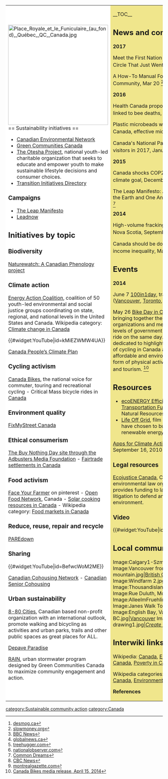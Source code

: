 {| cellpadding="8" cellspacing="0"
|- valign="top" 
| style="background:white" width="52%"|
[[File:Place Royale et le Funiculaire (au fond), Québec, QC, Canada.jpg|320px]]<br clear=left>
== Sustainability initiatives ==

*[http://rcen.ca/home Canadian Environmental Network]
*[http://www.greencommunitiescanada.org/ Green Communities Canada]
*[http://www.otesha.ca/ The Otesha Project], national youth-led charitable organization that seeks to educate and empower youth to make sustainable lifestyle decisions and consumer choices.
*[http://www.transitionnetwork.org/initiatives?themes=All&community_type=All&status_value=All&country=ca&field_title_search= Transition Initiatives Directory]

=== Campaigns ===
*[http://www.leapmanifesto.org/ The Leap Manifesto]
*[http://leadnow.ca/ Leadnow]

{{scalocal|Canada}}

== Initiatives by topic ==

=== Biodiversity ===

[http://www.naturewatch.ca/english/ Naturewatch: A Canadian Phenology project]

=== Climate action ===

[http://www.energyactioncoalition.org/ Energy Action Coalition], coalition of 50 youth-led environmental and social justice groups coordinating on state, regional, and national levels in the United States and Canada. Wikipedia category: [[wikipedia:Category:Climate_change_in_Canada|Climate change in Canada]]

{{#widget:YouTube|id=kMiEZWMW4UA}}

[http://peoplesclimate.ca/ Canada People’s Climate Plan]

=== Cycling activism ===

[http://canadabikes.org/ Canada Bikes], the national voice for commuter, touring and recreational cycling - Critical Mass bicycle rides in [[wikia:criticalmass:List of rides#Canada|Canada]]

=== Environment quality ===

[http://www.fixmystreet.ca/ FixMyStreet Canada]

=== Ethical consumerism ===

[http://www.adbusters.org/metas/eco/bnd/ The Buy Nothing Day site through the Adbusters Media Foundation] -  [[wikipedia:List_of_Fairtrade_settlements#Fairtrade_settlements_in_Canada|Fairtrade settlements in Canada]]

=== Food activism ===

[http://pinterest.com/faceyourfarmer/ Face Your Farmer] on pinterest - [https://openfoodnetwork.ca/ Open Food Network], Canada - [[Wikia:solarcooking:Canada|Solar cooking resources in Canada]] - Wikipedia category: [[wikipedia:Category:Food_markets_in_Canada|Food markets in Canada]]

=== Reduce, reuse, repair and recycle ===

[http://paredownhome.com/ PAREdown]

=== Sharing ===

{{#widget:YouTube|id=BefwcWoM2ME}}

[http://www.cohousing.ca/ Canadian Cohousing Network] - [http://canadianseniorcohousing.com/ Canadian Senior Cohousing]

=== Urban sustainability ===

[http://8-80cities.org/ 8-80 Cities], Canadian based non-profit organization with an international outlook, promote walking and bicycling as activities and urban parks, trails and other public spaces as great places for ALL.

[http://www.depaveparadise.ca/ Depave Paradise]

[http://www.slowrain.ca/ RAIN], urban stormwater program designed by Green Communities Canada to maximize community engagement and action.

| style="background:khaki" |

__TOC__

== News and comment ==

'''2017'''

Meet the First Nation Above the Arctic Circle That Just Went Solar, Mar 28 <ref>[https://www.desmog.ca/2017/03/28/meet-first-nation-above-arctic-circle-just-went-solar desmog.ca]</ref>

A How-To Manual For Growing A Community, Mar 20 <ref>[https://slowmoney.org/blog/manual-growing-community/ slowmoney.org]</ref>

'''2016'''

Health Canada proposes ban on pesticide linked to bee deaths, Nov 24 <ref>[http://www.bbc.co.uk/news/world-us-canada-38096765 BBC News]</ref>

Plastic microbeads will be banned in Canada, effective mid-2018, Nov 4 <ref>[http://globalnews.ca/news/3047732/plastic-microbeads-will-be-banned-in-canada-effective-mid-2018/ globalnews.ca]</ref>

Canada's National Parks will be free to all visitors in 2017, January 11 <ref>[http://www.treehugger.com/travel/canadas-national-parks-will-be-free-all-visitors-2017.html treehugger.com]</ref>

'''2015'''

Canada shocks COP21 with big new climate goal, December 7 <ref>[http://www.nationalobserver.com/2015/12/07/news/canada-shocks-cop21-big-new-climate-commitment nationalobserver.com]</ref>

The Leap Manifesto: A Call for Caring for the Earth and One Another, September 15 <ref>[http://www.commondreams.org/views/2015/09/15/leap-manifesto-call-caring-earth-and-one-another Common Dreams]</ref>

'''2014''' 

High-volume fracking to be banned in Nova Scotia, September 3 <ref>[http://www.cbc.ca/news/canada/nova-scotia/high-volume-fracking-to-be-banned-in-nova-scotia-1.2754439 CBC News]</ref>

Canada should be doing more to fight income inequality, March 17 <ref>[http://www.montrealgazette.com/business/Opinion+Canada+should+doing+more+fight+income+inequality/9627328/story.html montrealgazette.com]</ref>

== Events ==

'''2014'''

June 7 [http://100in1day.ca/ 100in1day], transform your city ([[Vancouver]], [[Toronto]], Montreal, Halifax)

May 26 [http://canadabikes.org/activities/bike-day-in-canada Bike Day in Canada] is about bringing together the public, cycling organizations and members of all three levels of government across Canada, to ride on the same day. The day is dedicated to highlighting the importance of cycling in Canada as a healthy, affordable and environmentally friendly form of physical activity, transportation and tourism. <ref>[http://canadabikes.org/images/2014-04-15-Bike-Day-in-Canada-May-26-2014.pdf Canada Bikes media release, April 15, 2014]</ref>

== Resources ==

*[http://oee.nrcan.gc.ca/corporate/14511 ecoENERGY Efficiency and Alternative Transportation Fuels], information from Natural Resources Canada
*[http://lifeoffgrid.ca/ Life Off Grid], film about people who have chosen to build their lives around renewable energy

{{Apps}}

[http://www.livesmartbc.ca/A4CA/winners.html Apps for Climate Action Contest winners], September 16, 2010

=== Legal resources ===

[http://www.ecojustice.ca/ Ecojustice Canada], Canadian non-profit environmental law organization that provides funding to lawyers to use litigation to defend and protect the environment. {{W|Ecojustice Canada}}

=== Video ===

{{#widget:YouTube|id=lMk23JW-zmI}}

== Local communities in {{PAGENAME}} ==

<gallery>
Image:Calgary1-Szmurlo.jpg|[[Alberta]]
Image:Vancouver from Grouse mountain.jpg|[[British Columbia]]
Image:Windfarm 2.jpg|[[Manitoba]]
Image:Thousandislands.jpg|[[Ontario]]
Image:Rue Duluth, Montréal.jpg|[[Quebec]]
Image:AlleeImFruehling.jpg|[[Saskatchewan]]
Image:Janes Walk Toronto.jpg|[[Toronto]]
Image:English Bay, Vancouver, BC.jpg|[[Vancouver]]
Image:Greenwich park drawing1.jpg|[[Help:Creating a page|''Create a new page'']]
</gallery>

== Interwiki links ==
Wikipedia: [[wikipedia:Canada|Canada]], [[wikipedia:Environment of Canada|Environment of Canada]], [[wikipedia:Poverty in Canada|Poverty in Canada]]

Wikipedia categories: [[wikipedia:Category:Environment_of_Canada|Environment of Canada]], [[wikipedia:Category:Environmental_issues_in_Canada|Environmental issues in Canada‎]]


'''References'''
{{Attrib sca ref|Canada}}
<references/>
|}


{{scaendmenu}}
[[category:Sustainable community action]]
[[category:Canada]]